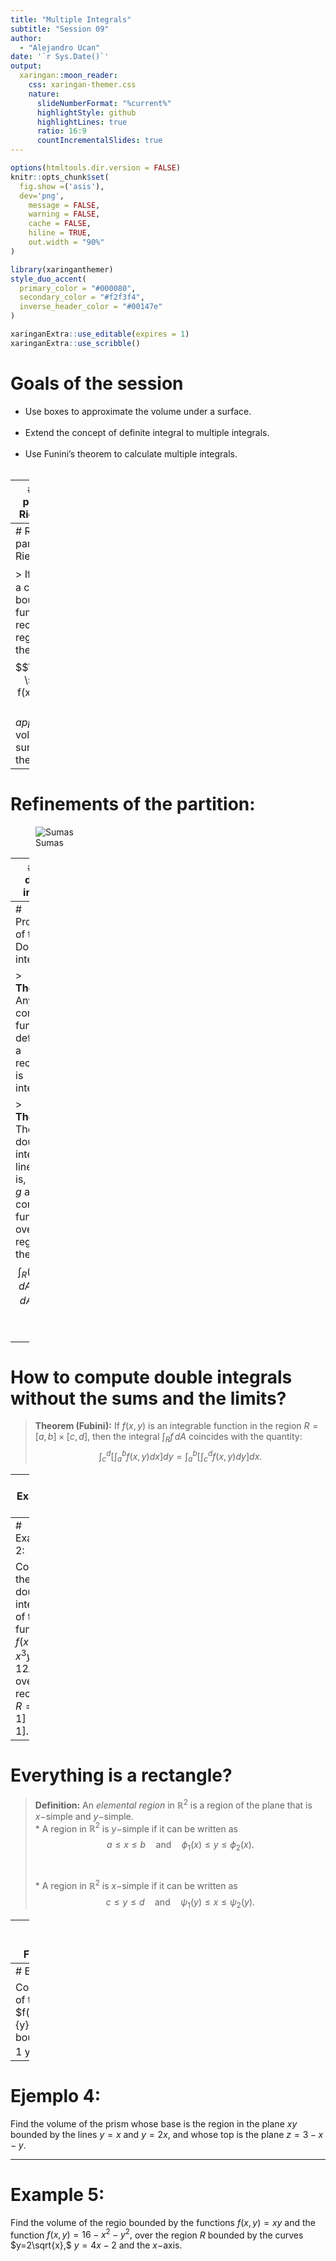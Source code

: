 ---
title: "Multiple Integrals"
subtitle: "Session 09"
author: 
  - "Alejandro Ucan"
date: '`r Sys.Date()`'
output:
  xaringan::moon_reader:
    css: xaringan-themer.css
    nature:
      slideNumberFormat: "%current%"
      highlightStyle: github
      highlightLines: true
      ratio: 16:9
      countIncrementalSlides: true
---

```{r setup, include=FALSE}
options(htmltools.dir.version = FALSE)
knitr::opts_chunk$set(
  fig.show =('asis'),
  dev='png',
	message = FALSE,
	warning = FALSE,
	cache = FALSE,
	hiline = TRUE,
	out.width = "90%"
)
```

```{r xaringan-themer, include=FALSE, warning=FALSE}
library(xaringanthemer)
style_duo_accent(
  primary_color = "#000080",
  secondary_color = "#f2f3f4",
  inverse_header_color = "#00147e"
)
```

```{r xaringan-editable, echo=FALSE}
xaringanExtra::use_editable(expires = 1)
xaringanExtra::use_scribble()
```
# Goals of the session

 * Use boxes to approximate the volume under a surface. <br/><br/>
 * Extend the concept of definite integral to multiple integrals. <br/><br/>
 * Use Funini's theorem to calculate multiple integrals. <br/><br/>

---
# Rectangle partitions and Riemann Sums:

Assume that we have a rectangular _region_ $R$ in $\mathbb{R}^2,$ bounded by $a\leq x\leq b$ and $c\leq y\leq d.$ A __partition__ is a _grid_ formed by the pairs of points $(x_i,y_j)$ such that $$x_{i+1}-x_i=\frac{b-a}{n}\quad\mbox{and}\quad y_{j+1}-y_j=\frac{c-d}{m}.$$

---
# Rectangle partitions and Riemann Sums:

> If $f:\mathbb{R}^2\to \mathbb{R}$ is a continuous and bounded function in the rectangular region $R,$ then the sum $$\sum_{i=1}^{n} \sum_{j=1}^m f(x_i,y_j) \Delta x \Delta y$$ _approximates_ the volume under the surface (graph of the function).

---
# Refinements of the partition:

![Sumas](refriemannsums.png)

---
# The double integral 

> With better refinements of our partition, our approximation of the volume improves. So, _in the limit_ of refinements we obtain the volume. <br/><br/>
The _double integral_ of $f(x,y)$ over the region $R$ is denoted as $\int_{R}f\, dA,$ and is defined as the limit: $${\int\!\int}_R f(x,y)dA =\lim_{(n,m)\to (0,0)} \sum_{i=1}^{n} \sum_{j=1}^m f(x_i,y_j) \Delta x \Delta y.$$


---
# Properties of the Double integral

> __Theorem:__ Any continuous function defined on a rectangle is integrable. <br/>

> __Theorem:__ The double integral is linear, that is, if $f$ and $g$ are continuous functions over a region $R,$ then: $$\int_R (kf+lg)\,dA=k\int_R f\,dA+l\int_R g\,dA.$$ <br/>

---
# How to compute double integrals without the sums and the limits?

> __Theorem (Fubini):__ If $f(x,y)$ is an integrable function in the region $R=[a,b]\times[c,d],$ then the integral $\int_R f\,dA$ coincides with the quantity: $$\int_c^d \left[ \int_a^b f(x,y)dx \right]dy=\int_a^b \left[ \int_c^d f(x,y)dy \right]dx.$$

---
# Example 1

Compute the double integral of the function $f(x,y)=x^2+yx$ over the rectangle $R=[0,1]\times[0,1].$


---
# Example 2:

Compute the double integral of the function $f(x,y)=x^3y-12xy$ over the rectangle $R=[-2,1]\times[0,1].$


---
# Everything is a rectangle?

> __Definition:__ An _elemental region_ in $\mathbb{R}^2$ is a region of the plane that is $x-$simple and $y-$simple. <br/>
  * A region in $\mathbb{R}^2$ is $y-$simple if it can be written as $$a\leq x\leq b \quad \mbox{and} \quad \phi_1(x)\leq y \leq \phi_2(x).$$ <br/><br/>
  * A region in $\mathbb{R}^2$ is $x-$simple if it can be written as $$c \leq y \leq d \quad \mbox{and} \quad \psi_1(y)\leq x\leq \psi_2(y).$$

---
# General Statement of Fubini's theorem:

> __Theorem:__ If $D$ is a region simple and $f$ is integrable in $D,$ then $$\int_D f\,dA = \int_a^b \int_{\phi_1(x)}^{\phi_2(x)} f(x,y)dydx.$$

---
# Example 3:

Compute the value of the integral of $f(x,y)=\sqrt{\frac{x}{y}}$ in the region $R$ bounded by $0\leq x \leq 1$ y $x^2\leq y \leq x.$


---
# Ejemplo 4: 

Find the volume of the prism whose base is the region in the plane $xy$ bounded by the lines $y=x$ and $y=2x,$ and whose top is the plane $z=3-x-y.$

---
# Example 5:

Find the volume of the regio bounded by the functions $f(x,y)=xy$ and the function $f(x,y)=16-x^2-y^2,$ over the region $R$ bounded by the curves $y=2\sqrt{x},$ $y=4x-2$ and the $x-$axis.